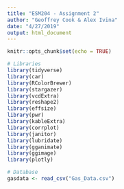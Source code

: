 ```yaml
---
title: "ESM204 - Assignment 2"
author: "Geoffrey Cook & Alex Ivina"
date: "4/27/2019"
output: html_document
---
```


```r
knitr::opts_chunk$set(echo = TRUE)
```

```r

# Libraries
library(tidyverse)
library(car)
library(RColorBrewer)
library(stargazer)
library(vcdExtra)
library(reshape2)
library(effsize)
library(pwr)
library(kableExtra)
library(corrplot) 
library(janitor)
library(lubridate) 
library(gganimate)
library(ggimage)
library(plotly)

# Database
gasdata <- read_csv("Gas_Data.csv")

```

